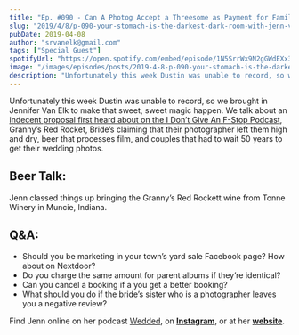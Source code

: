 ```yaml
---
title: "Ep. #090 - Can A Photog Accept a Threesome as Payment for Family Photos? with Jenn Van Elk"
slug: "2019/4/8/p-090-your-stomach-is-the-darkest-dark-room-with-jenn-van-elk"
pubDate: 2019-04-08
author: "srvanelk@gmail.com"
tags: ["Special Guest"]
spotifyUrl: "https://open.spotify.com/embed/episode/1N5SrrWx9N2gGWdEXx3ZrL?utm_source=generator"
image: "/images/episodes/posts/2019-4-8-p-090-your-stomach-is-the-darkest-dark-room-with-jenn-van-elk/JVE+Photo-001.webp"
description: "Unfortunately this week Dustin was unable to record, so we brought in Jennifer Van Elk to make that sweet, sweet magic happen. We talk about an indecent proposal first heard about on the I Don’t Give An F-Stop Podcast, Granny’s Red Rocket, Bride’s claiming that their photographer left them high and dry, beer that processes film, and couples that had to wait 50 years to get their wedding photos."
---
```


Unfortunately this week Dustin was unable to record, so we brought in Jennifer Van Elk to make that sweet, sweet magic happen. We talk about an [indecent proposal first heard about on the I Don’t Give An F-Stop Podcast](https://podcasts.apple.com/us/podcast/episode-13-clenched-b-holes-season-2-premiere/id1396794953?i=1000433720675), Granny’s Red Rocket, Bride’s claiming that their photographer left them high and dry, beer that processes film, and couples that had to wait 50 years to get their wedding photos.

## Beer Talk:  
Jenn classed things up bringing the Granny’s Red Rockett wine from Tonne Winery in Muncie, Indiana.

## Q&A:
- Should you be marketing in your town’s yard sale Facebook page? How about on Nextdoor?
- Do you charge the same amount for parent albums if they’re identical?
- Can you cancel a booking if a you get a better booking?
- What should you do if the bride’s sister who is a photographer leaves you a negative review?

Find Jenn online on her podcast [Wedded](https://www.weddedpod.com/), on [**Instagram**](https://www.instagram.com/jennvanelkphoto/), or at her [**website**](http://jennifervanelk.com/).
